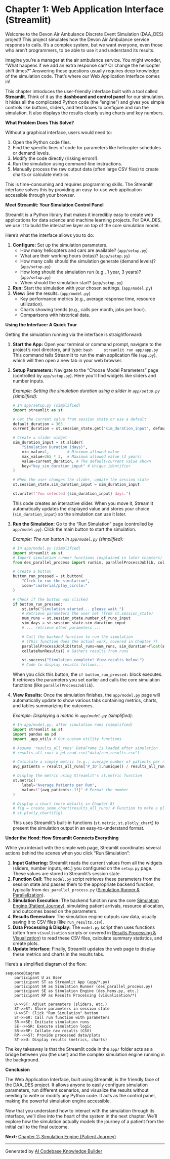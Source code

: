 # Chapter 1: Web Application Interface (Streamlit)

Welcome to the Devon Air Ambulance Discrete Event Simulation (DAA_DES) project! This project simulates how the Devon Air Ambulance service responds to calls. It's a complex system, but we want everyone, even those who aren't programmers, to be able to use it and understand its results.

Imagine you're a manager at the air ambulance service. You might wonder, "What happens if we add an extra response car? Or change the helicopter shift times?" Answering these questions usually requires deep knowledge of the simulation code. That's where our Web Application Interface comes in!

This chapter introduces the user-friendly interface built with a tool called **Streamlit**. Think of it as the **dashboard and control panel** for our simulation. It hides all the complicated Python code (the "engine") and gives you simple controls like buttons, sliders, and text boxes to configure and run the simulation. It also displays the results clearly using charts and key numbers.

**What Problem Does This Solve?**

Without a graphical interface, users would need to:

1.  Open the Python code files.
2.  Find the specific lines of code for parameters like helicopter schedules or demand levels.
3.  Modify the code directly (risking errors!).
4.  Run the simulation using command-line instructions.
5.  Manually process the raw output data (often large CSV files) to create charts or calculate metrics.

This is time-consuming and requires programming skills. The Streamlit interface solves this by providing an easy-to-use web application accessible through your browser.

**Meet Streamlit: Your Simulation Control Panel**

Streamlit is a Python library that makes it incredibly easy to create web applications for data science and machine learning projects. For DAA_DES, we use it to build the interactive layer *on top* of the core simulation model.

Here's what the interface allows you to do:

1.  **Configure:** Set up the simulation parameters.
    *   How many helicopters and cars are available? (`app/setup.py`)
    *   What are their working hours (rotas)? (`app/setup.py`)
    *   How many calls should the simulation generate (demand levels)? (`app/setup.py`)
    *   How long should the simulation run (e.g., 1 year, 3 years)? (`app/setup.py`)
    *   When should the simulation start? (`app/setup.py`)
2.  **Run:** Start the simulation with your chosen settings. (`app/model.py`)
3.  **View:** See the results. (`app/model.py`)
    *   Key performance metrics (e.g., average response time, resource utilization).
    *   Charts showing trends (e.g., calls per month, jobs per hour).
    *   Comparisons with historical data.

**Using the Interface: A Quick Tour**

Getting the simulation running via the interface is straightforward:

1.  **Start the App:** Open your terminal or command prompt, navigate to the project's root directory, and type:
    ```bash
    streamlit run app/app.py
    ```
    This command tells Streamlit to run the main application file (`app.py`), which will then open a new tab in your web browser.

2.  **Setup Parameters:** Navigate to the "Choose Model Parameters" page (controlled by `app/setup.py`). Here you'll find widgets like sliders and number inputs.

    *Example: Setting the simulation duration using a slider in `app/setup.py` (simplified):*
    ```python
    # In app/setup.py (simplified)
    import streamlit as st

    # Get the current value from session state or use a default
    default_duration = 365
    current_duration = st.session_state.get('sim_duration_input', default_duration)

    # Create a slider widget
    sim_duration_input = st.slider(
        "Simulation Duration (days)",
        min_value=1,        # Minimum allowed value
        max_value=365 * 3,  # Maximum allowed value (3 years)
        value=current_duration, # The default/current value shown
        key="key_sim_duration_input" # Unique identifier
    )

    # When the user changes the slider, update the session state
    st.session_state.sim_duration_input = sim_duration_input

    st.write(f"You selected {sim_duration_input} days.")
    ```
    This code creates an interactive slider. When you move it, Streamlit automatically updates the displayed value and stores your choice (`sim_duration_input`) so the simulation can use it later.

3.  **Run the Simulation:** Go to the "Run Simulation" page (controlled by `app/model.py`). Click the main button to start the simulation.

    *Example: The run button in `app/model.py` (simplified):*
    ```python
    # In app/model.py (simplified)
    import streamlit as st
    # Import simulation runner functions (explained in later chapters)
    from des_parallel_process import runSim, parallelProcessJoblib, collateRunResults

    # Create a button
    button_run_pressed = st.button(
        "Click to run the simulation",
        icon=":material/play_circle:"
    )

    # Check if the button was clicked
    if button_run_pressed:
        st.info("Simulation started... please wait.")
        # Retrieve parameters the user set (from st.session_state)
        num_runs = st.session_state.number_of_runs_input
        sim_days = st.session_state.sim_duration_input
        # ... retrieve other parameters ...

        # Call the backend function to run the simulation
        # (This function does the actual work, covered in Chapter 7)
        parallelProcessJoblib(total_runs=num_runs, sim_duration=float(sim_days * 24 * 60))
        collateRunResults() # Gathers results from runs

        st.success("Simulation complete! View results below.")
        # Code to display results follows...
    ```
    When you click this button, the `if button_run_pressed:` block executes. It retrieves the parameters you set earlier and calls the core simulation functions (like `parallelProcessJoblib`).

4.  **View Results:** Once the simulation finishes, the `app/model.py` page will automatically update to show various tabs containing metrics, charts, and tables summarizing the outcomes.

    *Example: Displaying a metric in `app/model.py` (simplified):*
    ```python
    # In app/model.py, after simulation runs (simplified)
    import streamlit as st
    import pandas as pd
    import _app_utils # Our custom utility functions

    # Assume 'results_all_runs' DataFrame is loaded after simulation
    # results_all_runs = pd.read_csv("data/run_results.csv")

    # Calculate a simple metric (e.g., average number of patients per run)
    avg_patients = results_all_runs['P_ID'].nunique() / results_all_runs['run_number'].nunique()

    # Display the metric using Streamlit's st.metric function
    st.metric(
        label="Average Patients per Run",
        value=f"{avg_patients:.1f}" # Format the number
    )

    # Display a chart (more details in Chapter 8)
    # fig = create_some_chart(results_all_runs) # Function to make a plot
    # st.plotly_chart(fig)
    ```
    This uses Streamlit's built-in functions (`st.metric`, `st.plotly_chart`) to present the simulation output in an easy-to-understand format.

**Under the Hood: How Streamlit Connects Everything**

While you interact with the simple web page, Streamlit coordinates several actions behind the scenes when you click "Run Simulation":

1.  **Input Gathering:** Streamlit reads the current values from all the widgets (sliders, number inputs, etc.) you configured on the `setup.py` page. These values are stored in Streamlit's session state.
2.  **Function Call:** The `model.py` script retrieves these parameters from the session state and passes them to the appropriate backend function, typically from `des_parallel_process.py` ([Simulation Runner & Parallelization](07_simulation_runner___parallelization__.qmd)).
3.  **Simulation Execution:** The backend function runs the core [Simulation Engine (Patient Journey)](02_simulation_engine__patient_journey__.qmd), simulating patient arrivals, resource allocation, and outcomes based on the parameters.
4.  **Results Generation:** The simulation engine outputs raw data, usually saving it to CSV files (like `run_results.csv`).
5.  **Data Processing & Display:** The `model.py` script then uses functions (often from `visualisation` scripts or covered in [Results Processing & Visualization](08_results_processing___visualization__.qmd)) to read these CSV files, calculate summary statistics, and create plots.
6.  **Update Interface:** Finally, Streamlit updates the web page to display these metrics and charts in the results tabs.

Here's a simplified diagram of the flow:

```mermaid
sequenceDiagram
    participant U as User
    participant ST as Streamlit App (app/*.py)
    participant SR as Simulation Runner (des_parallel_process.py)
    participant SE as Simulation Engine (des_hems.py, etc.)
    participant RP as Results Processing (visualisation/*)

    U->>ST: Adjust parameters (sliders, etc.)
    ST->>ST: Store parameters in session state
    U->>ST: Click "Run Simulation" button
    ST->>SR: Call run function with parameters
    SR->>SE: Initiate simulation runs
    SE-->>SR: Execute simulation logic
    SR->>RP: Collate raw results (CSV)
    RP-->>ST: Provide processed data/plots
    ST->>U: Display results (metrics, charts)
```

The key takeaway is that the Streamlit code in the `app/` folder acts as a bridge between you (the user) and the complex simulation engine running in the background.

**Conclusion**

The Web Application Interface, built using Streamlit, is the friendly face of the DAA_DES project. It allows anyone to easily configure simulation parameters, run different scenarios, and visualize the results without needing to write or modify any Python code. It acts as the control panel, making the powerful simulation engine accessible.

Now that you understand how to interact with the simulation through its interface, we'll dive into the heart of the system in the next chapter. We'll explore how the simulation actually models the journey of a patient from the initial call to the final outcome.

**Next:** [Chapter 2: Simulation Engine (Patient Journey)](02_simulation_engine__patient_journey__.qmd)

---

Generated by [AI Codebase Knowledge Builder](https://github.com/The-Pocket/Tutorial-Codebase-Knowledge)
